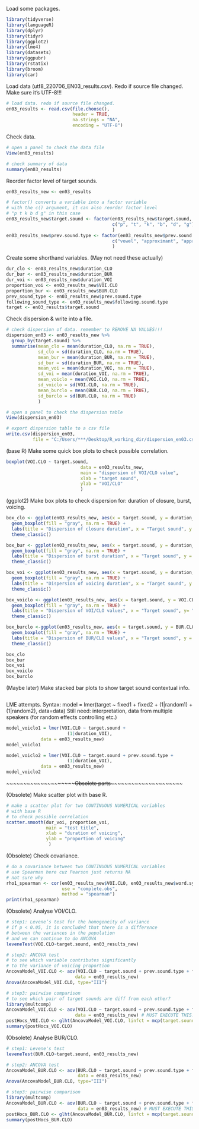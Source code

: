 Load some packages.

```{r include = FALSE, message = FALSE, warning = FALSE}
library(tidyverse)
library(languageR)
library(dplyr)
library(tidyr)
library(ggplot2)
library(lme4)
library(datasets)
library(ggpubr)
library(rstatix)
library(broom)
library(car)
```



Load data (utf8_220706_EN03_results.csv). Redo if source file changed. 
Make sure it's UTF-8!!!

```{r}
# load data. redo if source file changed. 
en03_results <- read.csv(file.choose(), 
                         header = TRUE, 
                         na.strings = "NA",
                         encoding = "UTF-8")
```



Check data.

```{r}
# open a panel to check the data file
View(en03_results)

# check summary of data
summary(en03_results)
```



Reorder factor level of target sounds.

```{r}
en03_results_new <- en03_results

# factor() converts a variable into a factor variable
# with the c() argument, it can also reorder factor level
# "p t k b d g" in this case
en03_results_new$target.sound <- factor(en03_results_new$target.sound,
                                        c("p", "t", "k", "b", "d", "g")
                                        )
en03_results_new$prev.sound.type <- factor(en03_results_new$prev.sound.type,
                                        c("vowel", "approximant", "appro/vow", "nasal", "consonant")
                                        )

```



Create some shorthand variables. (May not need these actually)

```{r}
dur_clo <- en03_results_new$duration_CLO
dur_bur <- en03_results_new$duration_BUR
dur_voi <- en03_results_new$duration_VOI
proportion_voi <- en03_results_new$VOI.CLO
proportion_bur <- en03_results_new$BUR.CLO
prev_sound_type <- en03_results_new$prev.sound.type
following_sound_type <- en03_results_new$following.sound.type
target <- en03_results$target.sound

```



Check dispersion & write into a file.

```{r}
# check dispersion of data. remember to REMOVE NA VALUES!!!
dispersion_en03 <- en03_results_new %>% 
  group_by(target.sound) %>%  
  summarise(mean_clo = mean(duration_CLO, na.rm = TRUE),
            sd_clo = sd(duration_CLO, na.rm = TRUE),
            mean_bur = mean(duration_BUR, na.rm = TRUE),
            sd_bur = sd(duration_BUR, na.rm = TRUE),
            mean_voi = mean(duration_VOI, na.rm = TRUE),
            sd_voi = mean(duration_VOI, na.rm = TRUE),
            mean_voiclo = mean(VOI.CLO, na.rm = TRUE),
            sd_voiclo = sd(VOI.CLO, na.rm = TRUE),
            mean_burclo = mean(BUR.CLO, na.rm = TRUE),
            sd_burclo = sd(BUR.CLO, na.rm = TRUE)
            )

# open a panel to check the dispersion table
View(dispersion_en03)

# export dispersion table to a csv file
write.csv(dispersion_en03, 
          file = "C:/Users/***/Desktop/R_working_dir/dispersion_en03.csv")

```



(base R) Make some quick box plots to check possible correlation.

```{r}
boxplot(VOI.CLO ~ target.sound, 
                            data = en03_results_new,
                            main = "dispersion of VOI/CLO value",
                            xlab = "target sound",
                            ylab = "VOI/CLO"
                            )

```



(ggplot2) Make box plots to check dispersion for: duration of closure, burst, voicing.

```{r}
box_clo <- ggplot(en03_results_new, aes(x = target.sound, y = duration_CLO, na.rm = TRUE)) + 
  geom_boxplot(fill = "gray", na.rm = TRUE) +
  labs(title = "Dispersion of closure duration", x = "Target sound", y = "Duration (sec)") + 
  theme_classic()

box_bur <- ggplot(en03_results_new, aes(x = target.sound, y = duration_BUR, na.rm = TRUE)) + 
  geom_boxplot(fill = "gray", na.rm = TRUE) + 
  labs(title = "Dispersion of burst duration", x = "Target sound", y = "Duration (sec)") + 
  theme_classic()

box_voi <- ggplot(en03_results_new, aes(x = target.sound, y = duration_VOI, na.rm = TRUE)) + 
  geom_boxplot(fill = "gray", na.rm = TRUE) + 
  labs(title = "Dispersion of voicing duration", x = "Target sound", y = "Duration (sec)") + 
  theme_classic()

box_voiclo <- ggplot(en03_results_new, aes(x = target.sound, y = VOI.CLO, na.rm = TRUE)) + 
  geom_boxplot(fill = "gray", na.rm = TRUE) + 
  labs(title = "Dispersion of VOI/CLO values", x = "Target sound", y= "VOI/CLO") + 
  theme_classic()

box_burclo <-ggplot(en03_results_new, aes(x = target.sound, y = BUR.CLO, na.rm = TRUE)) + 
  geom_boxplot(fill = "gray", na.rm = TRUE) +
  labs(title = "Dispersion of BUR/CLO values", x = "Target sound", y = "BUR/CLO") +
  theme_classic()

box_clo
box_bur
box_voi
box_voiclo
box_burclo

```



(Maybe later) Make stacked bar plots to show target sound contextual info.

```{r}

```



LME attempts. 
Syntax: model = lmer(target ~ fixed1 + fixed2 + (1|random1) + (1|random2), data=data) 
Still need: interpretation, data from multiple speakers (for random effects controlling etc.)

```{r}
model_voiclo1 = lmer(VOI.CLO ~ target.sound +  
                       (1|duration_VOI), 
             data = en03_results_new)
model_voiclo1
```

```{r}
model_voiclo2 = lmer(VOI.CLO ~ target.sound + prev.sound.type +  
                       (1|duration_VOI), 
             data = en03_results_new)
model_voiclo2
```



~~~~~~~~~~~~~~~~~~~~~~Obsolete parts~~~~~~~~~~~~~~~~~~~~~~~



(Obsolete) Make scatter plot with base R.

```{r}
# make a scatter plot for two CONTINUOUS NUMERICAL variables 
# with base R
# to check possible correlation
scatter.smooth(dur_voi, proportion_voi,
               main = "test title",
               xlab = "duration of voicing",
               ylab = "proportion of voicing"
                )
```



(Obsolete) Check covariance.

```{r}
# do a covariance between two CONTINUOUS NUMERICAL variables
# use Spearman here cuz Pearson just returns NA
# not sure why
rho1_spearman <- cor(en03_results_new$VOI.CLO, en03_results_new$word.syllable.total, 
                     use = "complete.obs",
                     method = "spearman")
print(rho1_spearman) 

```



(Obsolete) Analyse VOI/CLO.

```{r}
# step1: Levene’s test for the homogeneity of variance
# if p < 0.05, it is concluded that there is a difference 
# between the variances in the population
# and we can continue to do ANCOVA
leveneTest(VOI.CLO~target.sound, en03_results_new)

# step2: ANCOVA test 
# to see which variable contributes significantly 
# to the variance of voicing proportion
AncovaModel_VOI.CLO <- aov(VOI.CLO ~ target.sound + prev.sound.type + following.sound.type, 
                          data = en03_results_new)
Anova(AncovaModel_VOI.CLO, type="III")

# step3: pairwise comparison
# to see which pair of target sounds are diff from each other?
library(multcomp)
AncovaModel_VOI.CLO <- aov(VOI.CLO ~ target.sound + prev.sound.type + following.sound.type, 
                          data = en03_results_new) # MUST EXECUTE THIS!
postHocs_VOI.CLO <- glht(AncovaModel_VOI.CLO, linfct = mcp(target.sound = "Tukey"))
summary(postHocs_VOI.CLO)

```



(Obsolete) Analyse BUR/CLO.

```{r}
# step1: Levene's test
leveneTest(BUR.CLO~target.sound, en03_results_new)

# step2: ANCOVA test 
AncovaModel_BUR.CLO <- aov(BUR.CLO ~ target.sound + prev.sound.type + following.sound.type, 
                           data = en03_results_new)
Anova(AncovaModel_BUR.CLO, type="III") 

# step3: pairwise comparison
library(multcomp)
AncovaModel_BUR.CLO <- aov(BUR.CLO ~ target.sound + prev.sound.type + following.sound.type, 
                           data = en03_results_new) # MUST EXECUTE THIS!
postHocs_BUR.CLO <- glht(AncovaModel_BUR.CLO, linfct = mcp(target.sound = "Tukey"))
summary(postHocs_BUR.CLO)

```
